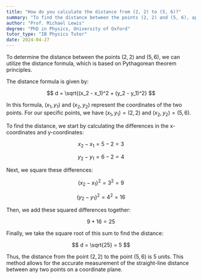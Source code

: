 ```yaml
---
title: "How do you calculate the distance from (2, 2) to (5, 6)?"
summary: "To find the distance between the points (2, 2) and (5, 6), apply the distance formula based on Pythagoras' theorem."
author: "Prof. Michael Lewis"
degree: "PhD in Physics, University of Oxford"
tutor_type: "IB Physics Tutor"
date: 2024-04-27
---
```


To determine the distance between the points $(2, 2)$ and $(5, 6)$, we can utilize the distance formula, which is based on Pythagorean theorem principles.

The distance formula is given by:

$$
d = \sqrt{(x_2 - x_1)^2 + (y_2 - y_1)^2}
$$

In this formula, $(x_1, y_1)$ and $(x_2, y_2)$ represent the coordinates of the two points. For our specific points, we have $(x_1, y_1) = (2, 2)$ and $(x_2, y_2) = (5, 6)$.

To find the distance, we start by calculating the differences in the x-coordinates and y-coordinates:

$$
x_2 - x_1 = 5 - 2 = 3
$$

$$
y_2 - y_1 = 6 - 2 = 4
$$

Next, we square these differences:

$$
(x_2 - x_1)^2 = 3^2 = 9
$$

$$
(y_2 - y_1)^2 = 4^2 = 16
$$

Then, we add these squared differences together:

$$
9 + 16 = 25
$$

Finally, we take the square root of this sum to find the distance:

$$
d = \sqrt{25} = 5
$$

Thus, the distance from the point $(2, 2)$ to the point $(5, 6)$ is $5$ units. This method allows for the accurate measurement of the straight-line distance between any two points on a coordinate plane.
    